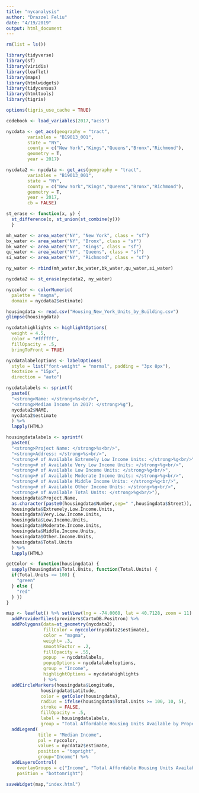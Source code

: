 ```yaml
---
title: "nycanalysis"
author: "Drazzel Feliu"
date: "4/19/2019"
output: html_document
---
```


```r
rm(list = ls())

library(tidyverse)
library(sf)
library(viridis)
library(leaflet)
library(maps)
library(htmlwidgets)
library(tidycensus)
library(htmltools)
library(tigris)

options(tigris_use_cache = TRUE)
```

```r
codebook <- load_variables(2017,"acs5")
```

```r
nycdata <- get_acs(geography = "tract",
        variables = "B19013_001",
        state = "NY",
        county = c("New York","Kings","Queens","Bronx","Richmond"),
        geometry = T,
        year = 2017)

nycdata2 <- nycdata <- get_acs(geography = "tract",
        variables = "B19013_001",
        state = "NY",
        county = c("New York","Kings","Queens","Bronx","Richmond"),
        geometry = T,
        year = 2017,
        cb = FALSE)
```

```r
st_erase <- function(x, y) {
  st_difference(x, st_union(st_combine(y)))
  }

mh_water <- area_water("NY", "New York", class = "sf")
bx_water <- area_water("NY", "Bronx", class = "sf")
bk_water <- area_water("NY", "Kings", class = "sf")
qu_water <- area_water("NY", "Queens", class = "sf")
si_water <- area_water("NY", "Richmond", class = "sf")

ny_water <- rbind(mh_water,bx_water,bk_water,qu_water,si_water)

nycdata2 <- st_erase(nycdata2, ny_water)
```


```r
nyccolor <- colorNumeric(
  palette = "magma",
  domain = nycdata2$estimate)
```

```r
housingdata <- read.csv("Housing_New_York_Units_by_Building.csv")
glimpse(housingdata)
```

```r
nycdatahighlights <- highlightOptions(
  weight = 4.5,
  color = "#ffffff",
  fillOpacity = .5,
  bringToFront = TRUE)

nycdatalabeloptions <- labelOptions(
  style = list("font-weight" = "normal", padding = "3px 8px"),
  textsize = "15px",
  direction = "auto")
```

```r
nycdatalabels <- sprintf(
  paste0(
  "<strong>Name: </strong>%s<br/>",
  "<strong>Median Income in 2017: </strong>%g"),
  nycdata2$NAME,
  nycdata2$estimate
  ) %>% 
  lapply(HTML)
```

```r
housingdatalabels <- sprintf(
  paste0(
  "<strong>Project Name: </strong>%s<br/>",
  "<strong>Address: </strong>%s<br/>",
  "<strong># of Available Extremely Low Income Units: </strong>%g<br/>",
  "<strong># of Available Very Low Income Units: </strong>%g<br/>",
  "<strong># of Available Low Income Units: </strong>%g<br/>",
  "<strong># of Available Moderate Income Units: </strong>%g<br/>",
  "<strong># of Available Middle Income Units: </strong>%g<br/>",
  "<strong># of Available Other Income Units: </strong>%g<br/>",
  "<strong># of Available Total Units: </strong>%g<br/>"),
  housingdata$Project.Name,
  as.character(paste0(housingdata$Number,sep=" ",housingdata$Street)),
  housingdata$Extremely.Low.Income.Units,
  housingdata$Very.Low.Income.Units,
  housingdata$Low.Income.Units,
  housingdata$Moderate.Income.Units,
  housingdata$Middle.Income.Units,
  housingdata$Other.Income.Units,
  housingdata$Total.Units
  ) %>% 
  lapply(HTML)

getColor <- function(housingdata) {
  sapply(housingdata$Total.Units, function(Total.Units) {
  if(Total.Units >= 100) {
    "green"
  } else {
    "red"
  } })
}
```


```r
map <- leaflet() %>% setView(lng = -74.0060, lat = 40.7128, zoom = 11) %>% 
  addProviderTiles(providers$CartoDB.Positron) %>%
  addPolygons(data=st_geometry(nycdata2),
              fillColor = nyccolor(nycdata2$estimate),
              color = "magma",
              weight= .3,
              smoothFactor = .2,
              fillOpacity = .55,
              popup  = nycdatalabels,
              popupOptions = nycdatalabeloptions,
              group = "Income",
              highlightOptions = nycdatahighlights
              ) %>% 
  addCircleMarkers(housingdata$Longitude, 
             housingdata$Latitude,
             color = getColor(housingdata),
             radius = ifelse(housingdata$Total.Units >= 100, 10, 5),
             stroke = FALSE,
             fillOpacity = .5,
             label = housingdatalabels,
             group = "Total Affordable Housing Units Available by Property") %>% 
  addLegend(
            title = "Median Income",
            pal = nyccolor,
            values = nycdata2$estimate,
            position = "topright",
            group="Income") %>% 
  addLayersControl(
    overlayGroups = c("Income", "Total Affordable Housing Units Available by Property"),
    position = "bottomright")
```

```r
saveWidget(map,"index.html")
```

